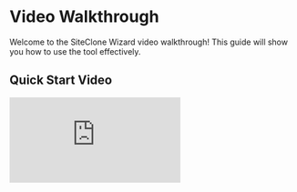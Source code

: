 # Video Walkthrough

Welcome to the SiteClone Wizard video walkthrough! This guide will show you how to use the tool effectively.

## Quick Start Video

<div style={{ position: 'relative', paddingBottom: '56.25%', height: 0 }}>
  <iframe
    src="https://www.loom.com/embed/YOUR_LOOM_VIDEO_ID"
    frameBorder="0"
    webkitallowfullscreen
    mozallowfullscreen
    allowFullScreen
    style={{
      position: 'absolute',
      top: 0,
      left: 0,
      width: '100%',
      height: '100%',
    }}
  />
</div>

## Topics Covered

1. **Installation & Setup** (0:00)

   - Installing dependencies
   - Running the development server
   - Understanding the project structure

2. **Using the Web Interface** (2:30)

   - Entering target URL
   - Customizing brand settings
   - Previewing changes in real-time

3. **CLI Usage** (5:00)

   - Basic command structure
   - Using configuration files
   - Advanced options

4. **Understanding the Output** (7:30)

   - Generated project structure
   - Component organization
   - Customization points

5. **Deployment** (10:00)
   - Deploying to Vercel
   - Environment variables
   - Production optimizations

## Additional Resources

- [API Documentation](./api.md)
- [Configuration Reference](./config.md)
- [Troubleshooting Guide](./troubleshooting.md)

